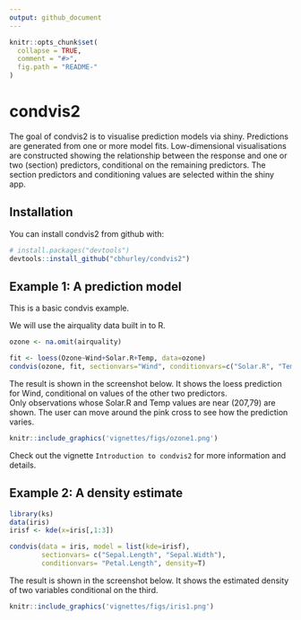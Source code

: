 ```yaml
---
output: github_document
---
```


<!-- README.md is generated from README.Rmd. Please edit that file -->

```r
knitr::opts_chunk$set(
  collapse = TRUE,
  comment = "#>",
  fig.path = "README-"
)
```

# condvis2

The goal of condvis2 is to visualise prediction models via shiny.
Predictions are generated from one or more model fits.
Low-dimensional visualisations are constructed showing the relationship between the response
and one or two (section) predictors, conditional on the remaining predictors. The section predictors
and conditioning values are selected within the shiny app.

## Installation

You can install condvis2 from github with:

```r
# install.packages("devtools")
devtools::install_github("cbhurley/condvis2")
```

## Example 1: A prediction model

This is a basic condvis example.

We will use the airquality data built in to R.

```r
ozone <- na.omit(airquality)
```

```r
fit <- loess(Ozone~Wind+Solar.R+Temp, data=ozone)
condvis(ozone, fit, sectionvars="Wind", conditionvars=c("Solar.R", "Temp"))
```

The result is shown in the screenshot below.
 It shows the loess prediction for Wind, conditional on values of the other two
 predictors.  
 Only observations whose Solar.R and Temp values are near (207,79) are shown.
 The user can move around the pink cross to see how the prediction varies.

```r
knitr::include_graphics('vignettes/figs/ozone1.png')
```
Check out the vignette `Introduction to condvis2` for more information and details.


## Example 2: A density estimate

```r
library(ks)
data(iris)
irisf <- kde(x=iris[,1:3])

condvis(data = iris, model = list(kde=irisf), 
        sectionvars= c("Sepal.Length", "Sepal.Width"), 
        conditionvars= "Petal.Length", density=T)

```

The result is shown in the screenshot below. It shows the estimated density of  two
variables conditional on the third.

```r
knitr::include_graphics('vignettes/figs/iris1.png')
```


